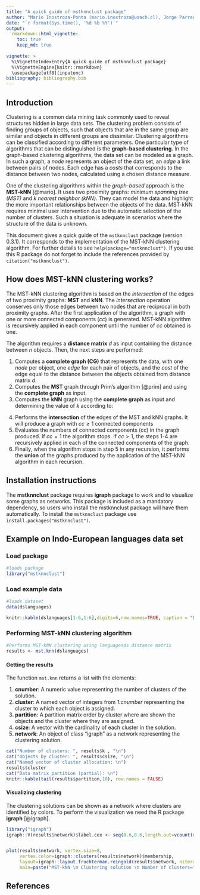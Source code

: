 ---
title: "A quick guide of mstknnclust package"
author: "Mario Inostroza-Ponta (mario.inostroza@usach.cl), Jorge Parraga-Alava (jorge.parraga@usach.cl), Pablo Moscato (pablo.moscato@newcastle.edu.au)"
date: "`r format(Sys.time(), '%d %b %Y')`"
output:
  rmarkdown::html_vignette:
    toc: true
    keep_md: true
    
vignette: >
  %\VignetteIndexEntry{A quick guide of mstknnclust package}
  %\VignetteEngine{knitr::rmarkdown}
  \usepackage[utf8](inputenc)
bibliography: bibliography.bib
---

## Introduction

Clustering is a common data mining task commonly used to reveal structures hidden in large data sets. The clustering problem consists of finding groups of objects, such that objects that are in the same group are similar and objects in different groups are dissimilar. Clustering algorithms can be classified according to different parameters. One particular type of algorithms that can be distinguished is the **graph-based clustering**. In the graph-based clustering algorithms, the data set can be modeled as a graph. In such a graph, a *node* represents an object of the data set, an  *edge* a link between pairs of nodes. Each edge has a *costs* that corresponds to the distance between two nodes, calculated using a chosen distance measure.

One of the clustering algorithms within the *graph-based* approach is the **MST-kNN** [@mario]. It uses two proximity graphs: *minimum spanning tree (MST)* and *k nearest neighbor (kNN)*. They can model the data and highlight the more important relationships between the objects of the data. MST-kNN requires minimal user intervention due to the automatic selection of the number of clusters. Such a situation is adequate in scenarios where the structure of the data is unknown.

This document gives a quick guide of the `mstknnclust` package (version 0.3.1). It corresponds to the implementation of the MST-kNN clustering algorithm. For further details to see `help(package="mstknnclust")`. If you use this R package do not forget to include the references provided by `citation("mstknnclust")`.


## How does MST-kNN clustering works?

The MST-kNN clustering algorithm is based on the *intersection* of the edges of two proximity graphs: **MST** and **kNN**. The *intersection* operation conserves only those edges between two nodes that are reciprocal in both proximity graphs. After the first application of the algorithm, a graph with one or more connected components (*cc*) is generated. MST-kNN algorithm is recursively applied in each component until the number of *cc* obtained is one.

The algorithm requires a **distance matrix** *d* as input containing the distance between *n* objects. Then, the next steps are performed:

1. Computes a **complete graph (CG)** that represents the data, with one *node* per object, one *edge* for each pair of objects, and the *cost* of the edge equal to the distance between the objects obtained from distance matrix *d*.
2. Computes the **MST** graph through Prim's algorithm [@prim] and using the **complete graph** as input.
3. Computes the **kNN** graph using the **complete graph** as input and determining the value of *k* according to:
 
\begin{equation}
k= \min \bigg\{ \lfloor \ln(n)\rfloor ; \min k \mid \text{kNN graph is connected} \bigg\}
\end{equation}

4. Performs the **intersection** of the edges of the MST and kNN graphs. It will produce a graph with $cc\geq1$ connected components 
5. Evaluates the numbers of connected components (cc) in the graph produced. If $cc=1$ the algorithm stops. If $cc>1$, the steps 1-4 are recursively applied in each of the connected components of the graph. 
6. Finally, when the algorithm stops in step 5 in any recursion, it performs the **union** of the graphs produced by the application of the MST-kNN algorithm in each recursion.


## Installation instructions

The **mstknnclust** package requires **igraph** package to work and to visualize some graphs as networks. This package is included as a mandatory dependency, so users who install the mstknnclust package will have them automatically. To install the `mstknnclust` package use `install.packages("mstknnclust")`.




## Example on Indo-European languages data set

### Load package

```{r}
#loads package
library("mstknnclust")
```

### Load example data
```{r}
#loads dataset
data(dslanguages)
```

```{r, echo=FALSE}
knitr::kable(dslanguages[1:6,1:6],digits=6,row.names=TRUE, caption = "Distance between first six objects to group")
```

 


### Performing MST-kNN clustering algorithm

```{r}
#Performs MST-kNN clustering using languagesds distance matrix
results <- mst.knn(dslanguages)
```

#### Getting the results
The function `mst.knn` returns a list with the elements:

1. **cnumber**: A numeric value representing the number of clusters of the solution.
2. **cluster**: A named vector of integers from *1:cnumber* representing the cluster to which each object is assigned.
3. **partition**: A partition matrix order by cluster where are shown the objects and the cluster where they are assigned.
4. **csize**: A vector with the cardinality of each cluster in the solution.
5. **network**: An object of class "igraph" as a network representing the clustering solution.

```{r, echo=FALSE}
cat("Number of clusters: ", results$k , "\n")
cat("Objects by cluster: ", results$csize, "\n")
cat("Named vector of cluster allocation: \n")
results$cluster
cat("Data matrix partition (partial): \n")
knitr::kable(tail(results$partition,10), row.names = FALSE) 
```

#### Visualizing clustering
The clustering solutions can be shown as a network where clusters are identified by colors. To perform the visualization we need the R package **igraph** [@igraph].

```{r, fig.align = "center", fig.height = 7, fig.width = 7}
library("igraph")
igraph::V(results$network)$label.cex <- seq(0.6,0.6,length.out=vcount(results$network))


plot(results$network, vertex.size=8, 
     vertex.color=igraph::clusters(results$network)$membership, 
     layout=igraph::layout.fruchterman.reingold(results$network, niter=10000),
     main=paste("MST-kNN \n Clustering solution \n Number of clusters=",results$cnumber,sep="" ))
```
 

           


## References
